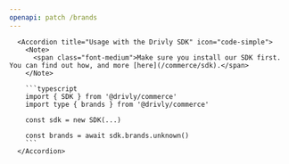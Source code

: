 ```yaml
---
openapi: patch /brands
---
```


      <Accordion title="Usage with the Drivly SDK" icon="code-simple">
        <Note>
          <span class="font-medium">Make sure you install our SDK first. You can find out how, and more [here](/commerce/sdk).</span>
        </Note>

        ```typescript
        import { SDK } from '@drivly/commerce'
        import type { brands } from '@drivly/commerce'

        const sdk = new SDK(...)

        const brands = await sdk.brands.unknown()
        ```
      </Accordion>
